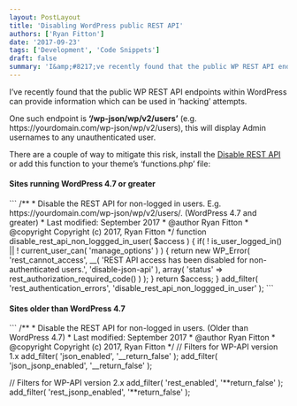 ```yaml
---
layout: PostLayout
title: 'Disabling WordPress public REST API'
authors: ['Ryan Fitton']
date: '2017-09-23'
tags: ['Development', 'Code Snippets']
draft: false
summary: 'I&amp;#8217;ve recently found that the public WP REST API endpoints within WordPress can provide information which can be used in &amp;#8216;hacking&amp;#8217; attempts. One such endpoint is &amp;#8216;/wp-json/wp/v2/users&amp;#8217; (e.g. https://yourdomain.com/wp-json/wp/v2/users), this will display Admin usernames to any unauthenticated user. There are a couple of way to mitigate this risk, install the Disable REST API or add [&amp;hellip;]'
---
```


<p>I&#8217;ve recently found that the public WP REST API endpoints within WordPress can provide information which can be used in &#8216;hacking&#8217; attempts.</p>
<p>One such endpoint is <strong>&#8216;/wp-json/wp/v2/users&#8217;</strong> (e.g. https://yourdomain.com/wp-json/wp/v2/users), this will display Admin usernames to any unauthenticated user.</p>
<p>There are a couple of way to mitigate this risk, install the <a href="https://wordpress.org/plugins/disable-json-api/">Disable REST API</a> or add this function to your theme&#8217;s &#8216;functions.php&#8217; file:</p>
<h4>Sites running WordPress 4.7 or greater</h4>
```
/**
 * Disable the REST API for non-logged in users. E.g. https://yourdomain.com/wp-json/wp/v2/users/. (WordPress 4.7 and greater)
 * Last modified: September 2017
 * @author Ryan Fitton
 * @copyright Copyright (c) 2017, Ryan Fitton
*/
function disable_rest_api_non_loggged_in_user( $access ) {
&#x9;if( ! is_user_logged_in() || ! current_user_can( &#x27;manage_options&#x27; ) ) {
&#x9;&#x9;return new WP_Error( &#x27;rest_cannot_access&#x27;, __( &#x27;REST API access has been disabled for non-authenticated users.&#x27;, &#x27;disable-json-api&#x27; ), array( &#x27;status&#x27; =&#x3E; rest_authorization_required_code() ) );
&#x9;}
&#x9;return $access;
}
add_filter( &#x27;rest_authentication_errors&#x27;, &#x27;disable_rest_api_non_loggged_in_user&#x27; );
```
<h4>Sites older than WordPress 4.7</h4>
```
/**
 * Disable the REST API for non-logged in users. (Older than WordPress 4.7)
 * Last modified: September 2017
 * @author Ryan Fitton
 * @copyright Copyright (c) 2017, Ryan Fitton
*/
// Filters for WP-API version 1.x
add_filter( &#x27;json_enabled&#x27;, &#x27;__return_false&#x27; );
add_filter( &#x27;json_jsonp_enabled&#x27;, &#x27;__return_false&#x27; );

// Filters for WP-API version 2.x
add_filter( &#x27;rest_enabled&#x27;, &#x27;**return_false&#x27; );
add_filter( &#x27;rest_jsonp_enabled&#x27;, &#x27;**return_false&#x27; );

```

```
